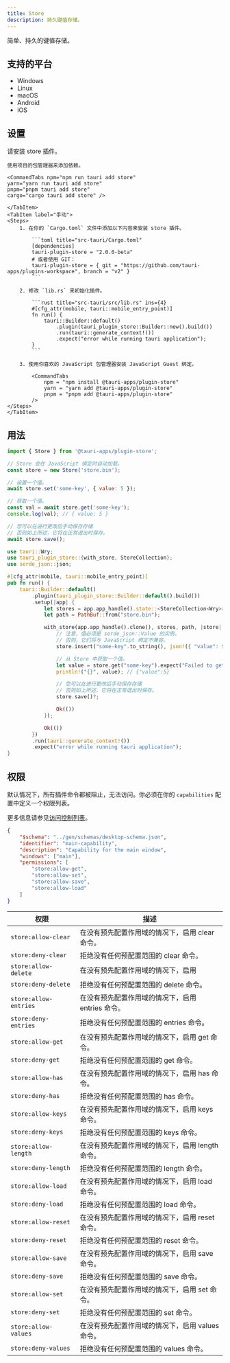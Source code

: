 ```yaml
---
title: Store
description: 持久键值存储。
---
```



<PluginLinks plugin="store" />

简单、持久的键值存储。

## 支持的平台

- Windows
- Linux
- macOS
- Android
- iOS

## 设置

请安装 store 插件。

<Tabs>
    <TabItem label="自动">

    使用项目的包管理器来添加依赖。

    <CommandTabs npm="npm run tauri add store"
    yarn="yarn run tauri add store"
    pnpm="pnpm tauri add store"
    cargo="cargo tauri add store" />

    </TabItem>
    <TabItem label="手动">
    <Steps>
        1. 在你的 `Cargo.toml` 文件中添加以下内容来安装 store 插件。

            ```toml title="src-tauri/Cargo.toml"
            [dependencies]
            tauri-plugin-store = "2.0.0-beta"
            # 或者使用 GIT：
            tauri-plugin-store = { git = "https://github.com/tauri-apps/plugins-workspace", branch = "v2" }
            ```

        2. 修改 `lib.rs` 来初始化插件。

            ```rust title="src-tauri/src/lib.rs" ins={4}
            #[cfg_attr(mobile, tauri::mobile_entry_point)]
            fn run() {
                tauri::Builder::default()
                    .plugin(tauri_plugin_store::Builder::new().build())
                    .run(tauri::generate_context!())
                    .expect("error while running tauri application");
            }
            ```

        3. 使用你喜欢的 JavaScript 包管理器安装 JavaScript Guest 绑定。

            <CommandTabs
                npm = "npm install @tauri-apps/plugin-store"
                yarn = "yarn add @tauri-apps/plugin-store"
                pnpm = "pnpm add @tauri-apps/plugin-store"
            />
    </Steps>
    </TabItem>

</Tabs>

## 用法

<Tabs>
<TabItem label="JavaScript">

```js
import { Store } from '@tauri-apps/plugin-store';

// Store 会在 JavaScript 绑定时自动加载。
const store = new Store('store.bin');

// 设置一个值。
await store.set('some-key', { value: 5 });

// 获取一个值。
const val = await store.get('some-key');
console.log(val); // { value: 5 }

// 您可以在进行更改后手动保存存储
// 否则如上所述，它将在正常退出时保存。
await store.save();
```

</TabItem>
<TabItem label="Rust">

```rust title="src-tauri/src/lib.rs"
use tauri::Wry;
use tauri_plugin_store::{with_store, StoreCollection};
use serde_json::json;

#[cfg_attr(mobile, tauri::mobile_entry_point)]
pub fn run() {
    tauri::Builder::default()
        .plugin(tauri_plugin_store::Builder::default().build())
        .setup(|app| {
            let stores = app.app_handle().state::<StoreCollection<Wry>>();
            let path = PathBuf::from("store.bin");

            with_store(app.app_handle().clone(), stores, path, |store| {
                // 注意，值必须是 serde_json::Value 的实例，
                // 否则，它们将与 JavaScript 绑定不兼容。
                store.insert("some-key".to_string(), json!({ "value": 5 }))?;

                // 从 Store 中获取一个值。
                let value = store.get("some-key").expect("Failed to get value from store");
                println!("{}", value); // {"value":5}

                // 您可以在进行更改后手动保存存储
                // 否则如上所述，它将在正常退出时保存。
                store.save()?;

                Ok(())
            });

            Ok(())
        })
        .run(tauri::generate_context!())
        .expect("error while running tauri application");
}
```

</TabItem>
</Tabs>

## 权限

默认情况下，所有插件命令都被阻止，无法访问。你必须在你的 `capabilities` 配置中定义一个权限列表。

更多信息请参见[访问控制列表](/zh-cn/references/v2/acl)。

```json title="src-tauri/capabilities/main.json" ins={6-11}
{
	"$schema": "../gen/schemas/desktop-schema.json",
	"identifier": "main-capability",
	"description": "Capability for the main window",
	"windows": ["main"],
	"permissions": [
		"store:allow-get",
		"store:allow-set",
		"store:allow-save",
		"store:allow-load"
	]
}
```

| 权限                  | 描述                                              |
| --------------------- | ------------------------------------------------- |
| `store:allow-clear`   | 在没有预先配置作用域的情况下，启用 clear 命令。   |
| `store:deny-clear`    | 拒绝没有任何预配置范围的 clear 命令。             |
| `store:allow-delete`  | 在没有预先配置作用域的情况下，启用                |
| `store:deny-delete`   | 拒绝没有任何预配置范围的 delete 命令。            |
| `store:allow-entries` | 在没有预先配置作用域的情况下，启用 entries 命令。 |
| `store:deny-entries`  | 拒绝没有任何预配置范围的 entries 命令。           |
| `store:allow-get`     | 在没有预先配置作用域的情况下，启用 get 命令。     |
| `store:deny-get`      | 拒绝没有任何预配置范围的 get 命令。               |
| `store:allow-has`     | 在没有预先配置作用域的情况下，启用 has 命令。     |
| `store:deny-has`      | 拒绝没有任何预配置范围的 has 命令。               |
| `store:allow-keys`    | 在没有预先配置作用域的情况下，启用 keys 命令。    |
| `store:deny-keys`     | 拒绝没有任何预配置范围的 keys 命令。              |
| `store:allow-length`  | 在没有预先配置作用域的情况下，启用 length 命令。  |
| `store:deny-length`   | 拒绝没有任何预配置范围的 length 命令。            |
| `store:allow-load`    | 在没有预先配置作用域的情况下，启用 load 命令。    |
| `store:deny-load`     | 拒绝没有任何预配置范围的 load 命令。              |
| `store:allow-reset`   | 在没有预先配置作用域的情况下，启用 reset 命令。   |
| `store:deny-reset`    | 拒绝没有任何预配置范围的 reset 命令。             |
| `store:allow-save`    | 在没有预先配置作用域的情况下，启用 save 命令。    |
| `store:deny-save`     | 拒绝没有任何预配置范围的 save 命令。              |
| `store:allow-set`     | 在没有预先配置作用域的情况下，启用 set 命令。     |
| `store:deny-set`      | 拒绝没有任何预配置范围的 set 命令。               |
| `store:allow-values`  | 在没有预先配置作用域的情况下，启用 values 命令。  |
| `store:deny-values`   | 拒绝没有任何预配置范围的 values 命令。            |
